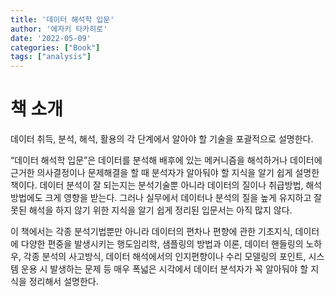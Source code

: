 ```yaml
---
title: '데이터 해석학 입문'
author: '에자키 타카히로'
date: '2022-05-09'
categories: ["Book"]
tags: ["analysis"]
---
```


# 책 소개

데이터 취득, 분석, 해석, 활용의 각 단계에서 알아야 할 기술을 포괄적으로 설명한다.

"데이터 해석학 입문"은 데이터를 분석해 배후에 있는 메커니즘을 해석하거나 데이터에 근거한 의사결정이나 문제해결을 할 때 분석자가 알아둬야 할 지식을 알기 쉽게 설명한 책이다. 데이터 분석이 잘 되는지는 분석기술뿐 아니라 데이터의 질이나 취급방법, 해석방법에도 크게 영향을 받는다. 그러나 실무에서 데이터나 분석의 질을 높게 유지하고 잘못된 해석을 하지 않기 위한 지식을 알기 쉽게 정리된 입문서는 아직 많지 않다.

이 책에서는 각종 분석기법뿐만 아니라 데이터의 편차나 편향에 관한 기초지식, 데이터에 다양한 편중을 발생시키는 행도임리학, 샘플링의 방법과 이론, 데이터 핸들링의 노하우, 각종 분석의 사고방식, 데이터 해석에서의 인지편향이나 수리 모델링의 포인트, 시스템 운용 시 발생하는 문제 등 매우 폭넓은 시각에서 데이터 분석자가 꼭 알아둬야 할 지식을 정리해서 설명한다.